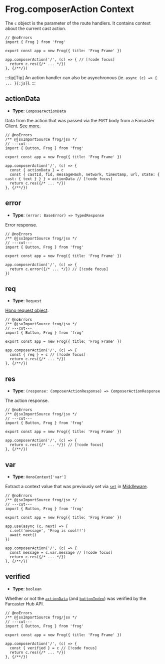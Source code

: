 # Frog.composerAction Context

The `c` object is the parameter of the route handlers. It contains context about the current cast action.

```tsx twoslash
// @noErrors
import { Frog } from 'frog'
 
export const app = new Frog({ title: 'Frog Frame' })

app.composerAction('/', (c) => { // [!code focus]
  return c.res({/* ... */})
}, {/**/})
```

:::tip[Tip]
An action handler can also be asynchronous (ie. `async (c) => { ... }{:js}`).
:::

## actionData

- **Type**: `ComposerActionData`

Data from the action that was passed via the `POST` body from a Farcaster Client. [See more.](https://warpcast.notion.site/Spec-Farcaster-Actions-84d5a85d479a43139ea883f6823d8caa)

```tsx twoslash
// @noErrors
/** @jsxImportSource frog/jsx */
// ---cut---
import { Button, Frog } from 'frog'
 
export const app = new Frog({ title: 'Frog Frame' })
 
app.composerAction('/', (c) => {
  const { actionData } = c
  const { castId, fid, messageHash, network, timestamp, url, state: { cast: { text } } } = actionData // [!code focus]
  return c.res({/* ... */})
}, {/**/})
```

## error

- **Type**:  `(error: BaseError) => TypedResponse`

Error response.

```tsx twoslash
// @noErrors
/** @jsxImportSource frog/jsx */
// ---cut---
import { Button, Frog } from 'frog'
 
export const app = new Frog({ title: 'Frog Frame' })
 
app.composerAction('/', (c) => {
  return c.error({/* ... */}) // [!code focus]
})
```

## req

- **Type**: `Request`

[Hono request object](https://hono.dev/api/request).

```tsx twoslash
// @noErrors
/** @jsxImportSource frog/jsx */
// ---cut---
import { Button, Frog } from 'frog'
 
export const app = new Frog({ title: 'Frog Frame' })
 
app.composerAction('/', (c) => {
  const { req } = c // [!code focus]
  return c.res({/* ... */})
}, {/**/})
```

## res

- **Type**: `(response: ComposerActionResponse) => ComposerActionResponse`

The action response.

```tsx twoslash
// @noErrors
/** @jsxImportSource frog/jsx */
// ---cut---
import { Button, Frog } from 'frog'
 
export const app = new Frog({ title: 'Frog Frame' })
 
app.composerAction('/', (c) => {
  return c.res({/* ... */}) // [!code focus]
}, {/**/})
```

## var

- **Type**: `HonoContext['var']`

Extract a context value that was previously set via [`set`](#set) in [Middleware](/concepts/middleware).

```tsx twoslash
// @noErrors
/** @jsxImportSource frog/jsx */
// ---cut---
import { Button, Frog } from 'frog'
 
export const app = new Frog({ title: 'Frog Frame' })

app.use(async (c, next) => {
  c.set('message', 'Frog is cool!!')
  await next()
})
 
app.composerAction('/', (c) => {
  const message = c.var.message // [!code focus]
  return c.res({/* ... */})
}, {/**/})
```

## verified

- **Type**: `boolean`

Whether or not the [`actionData`](#actiondata) (and [`buttonIndex`](#buttonindex)) was verified by the Farcaster Hub API.

```tsx twoslash
// @noErrors
/** @jsxImportSource frog/jsx */
// ---cut---
import { Button, Frog } from 'frog'
 
export const app = new Frog({ title: 'Frog Frame' })
 
app.composerAction('/', (c) => {
  const { verified } = c // [!code focus]
  return c.res({/* ... */})
}, {/**/})
```

